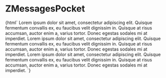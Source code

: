 
<Meta title="Notification/ZMessagesPocket" component="z-messages-pocket" />

# ZMessagesPocket

<Preview>
  <Story name="z-messages-pocket">
    {html`<z-messages-pocket
      pocketid="${text('pocketid', 'my-pocket')}"
      messages="${text('messages', '3')}"
      status="${select('status', {preview: 'preview', open: 'open', closed: 'closed'}, 'preview')}"
    >
      <z-pocket-message>
        Lorem ipsum dolor sit amet, consectetur adipiscing elit. Quisque fermentum convallis ex, eu
        faucibus velit dignissim in. Quisque at risus accumsan, auctor enim a, varius tortor. Donec egestas sodales mi
        at imperdiet.
      </z-pocket-message>
      <z-pocket-message>
        Lorem ipsum dolor sit amet, consectetur adipiscing elit. Quisque fermentum convallis ex, eu
        faucibus velit dignissim in. Quisque at risus accumsan, auctor enim a, varius tortor. Donec egestas sodales mi
        at imperdiet.
      </z-pocket-message>
      <z-pocket-message>
        Lorem ipsum dolor sit amet, consectetur adipiscing elit. Quisque fermentum convallis ex, eu
        faucibus velit dignissim in. Quisque at risus accumsan, auctor enim a, varius tortor. Donec egestas sodales mi
        at imperdiet.
      </z-pocket-message>
    </z-messages-pocket>`}
  </Story>
</Preview>

<Props of="z-messages-pocket" />


